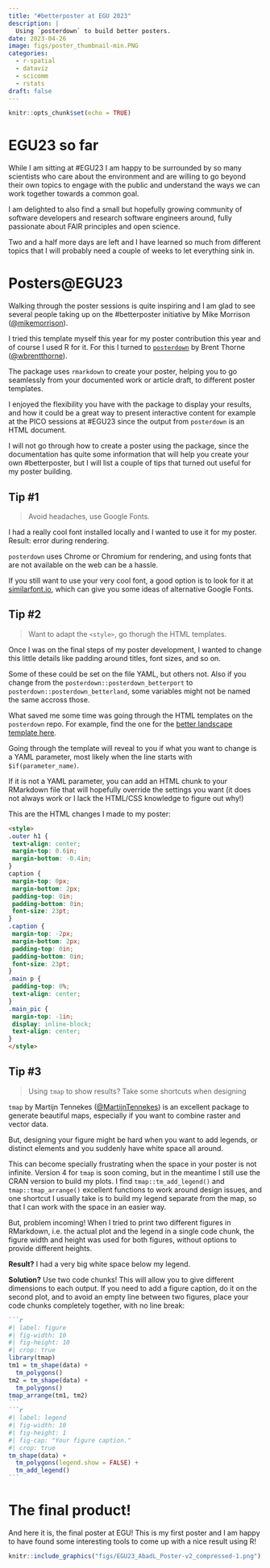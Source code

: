 ```yaml
---
title: "#betterposter at EGU 2023"
description: |
  Using `posterdown` to build better posters.
date: 2023-04-26
image: figs/poster_thumbnail-min.PNG
categories:
  - r-spatial
  - dataviz
  - scicomm
  - rstats
draft: false
---
```


```r
knitr::opts_chunk$set(echo = TRUE)
```

# EGU23 so far

While I am sitting at #EGU23 I am happy to be surrounded by so many scientists who care about the environment and are willing to go beyond their own topics to engage with the public and understand the ways we can work together towards a common goal.

I am delighted to also find a small but hopefully growing community of software developers and research software engineers around, fully passionate about FAIR principles and open science. 

Two and a half more days are left and I have learned so much from different topics that I will probably need a couple of weeks to let everything sink in. 

# Posters@EGU23

Walking through the poster sessions is quite inspiring and I am glad to see several people taking up on the #betterposter initiative by Mike Morrison ([@mikemorrison](https://twitter.com/mikemorrison)).

I tried this template myself this year for my poster contribution this year and of course I used R for it. 
For this I turned to [`posterdown`](https://github.com/brentthorne/posterdown) by Brent Thorne ([@wbrentthorne](https://twitter.com/wbrentthorne)). 

The package uses `rmarkdown` to create your poster, helping you to go seamlessly from your documented work or article draft, to different poster templates. 

I enjoyed the flexibility you have with the package to display your results, and how it could be a great way to present interactive content for example at the PICO sessions at #EGU23 since the output from `posterdown` is an HTML document. 

I will not go through how to create a poster using the package, since the documentation has quite some information that will help you create your own #betterposter, but I will list a couple of tips that turned out useful for my poster building. 

## Tip #1

> Avoid headaches, use Google Fonts. 

I had a really cool font installed locally and I wanted to use it for my poster. Result: error during rendering. 

`posterdown` uses Chrome or Chromium for rendering, and using fonts that are not available on the web can be a hassle.

If you still want to use your very cool font, a good option is to look for it at [similarfont.io](https://similarfont.io/), which can give you some ideas of alternative Google Fonts.

## Tip #2

> Want to adapt the `<style>`, go thorugh the HTML templates.

Once I was on the final steps of my poster development, I wanted to change this little details like padding around titles, font sizes, and so on. 

Some of these could be set on the file YAML, but others not. Also if you change from the `posterdown::posterdown_betterport` to `posterdown::posterdown_betterland`, some variables might not be named the same accross those. 

What saved me some time was going through the HTML templates on the `posterdown` repo. For example, find the one for the [better landscape template here](https://github.com/brentthorne/posterdown/blob/master/inst/rmarkdown/templates/posterdown_betterland/resources/template.html).

Going through the template will reveal to you if what you want to change is a YAML parameter, most likely when the line starts with `$if(parameter_name)`.

If it is not a YAML parameter, you can add an HTML chunk to your RMarkdown file that will hopefully override the settings you want (it does not always work or I lack the HTML/CSS knowledge to figure out why!)

This are the HTML changes I made to my poster:

```html
<style>
.outer h1 {
 text-align: center;
 margin-top: 0.6in;
 margin-bottom: -0.4in;
}
caption {
 margin-top: 0px;
 margin-bottom: 2px;
 padding-top: 0in;
 padding-bottom: 0in;
 font-size: 23pt;
}
.caption {
 margin-top: -2px;
 margin-bottom: 2px;
 padding-top: 0in;
 padding-bottom: 0in;
 font-size: 23pt;
}
.main p {
 padding-top: 0%;
 text-align: center;
}
.main_pic {
 margin-top: -1in;
 display: inline-block;
 text-align: center;
}
</style>
```

## Tip #3

> Using `tmap` to show results? Take some shortcuts when designing

`tmap` by Martijn Tennekes ([@MartijnTennekes](https://twitter.com/MartijnTennekes)) is an excellent package to generate beautiful maps, especially if you want to combine raster and vector data.

But, designing your figure might be hard when you want to add legends, or distinct elements and you suddenly have white space all around.

This can become specially frustrating when the space in your poster is not infinite. Version 4 for `tmap` is soon coming, but in the meantime I still use the CRAN version to build my plots. I find `tmap::tm_add_legend()` and `tmap::tmap_arrange()` excellent functions to work around design issues, and one shortcut I usually take is to build my legend separate from the map, so that I can work with the space in an easier way. 

But, problem incoming! When I tried to print two different figures in RMarkdown, i.e. the actual plot and the legend in a single code chunk, the figure width and height was used for both figures, without options to provide different heights. 

**Result?** I had a very big white space below my legend. 

**Solution?** Use two code chunks! This will allow you to give different dimensions to each output. 
If you need to add a figure caption, do it on the second plot, and to avoid an empty line between two figures, place your code chunks completely together, with no line break:


````markdown
```r
#| label: figure
#| fig-width: 10
#| fig-height: 10
#| crop: true
library(tmap)
tm1 = tm_shape(data) +
  tm_polygons() 
tm2 = tm_shape(data) +
  tm_polygons() 
tmap_arrange(tm1, tm2)
```
```r
#| label: legend
#| fig-width: 10
#| fig-height: 1
#| fig-cap: "Your figure caption."
#| crop: true
tm_shape(data) +
  tm_polygons(legend.show = FALSE) +
  tm_add_legend()
```
````
# The final product!

And here it is, the final poster at EGU! This is my first poster and I am happy to have found some interesting tools to come up with a nice result using R!

```r
knitr::include_graphics("figs/EGU23_AbadL_Poster-v2_compressed-1.png")
```

